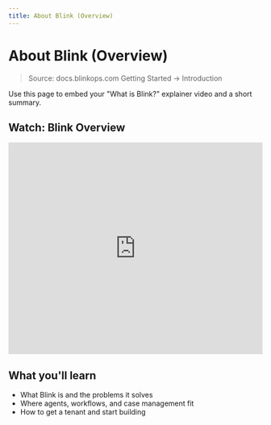 ```yaml
---
title: About Blink (Overview)
---
```


# About Blink (Overview)

> Source: docs.blinkops.com Getting Started → Introduction

Use this page to embed your "What is Blink?" explainer video and a short summary.

## Watch: Blink Overview
<iframe width="100%" height="420" src="https://www.youtube.com/embed/VIDEO_ID" title="Blink Overview" frameborder="0" allow="accelerometer; autoplay; clipboard-write; encrypted-media; gyroscope; picture-in-picture; web-share" allowfullscreen></iframe>

## What you'll learn
- What Blink is and the problems it solves
- Where agents, workflows, and case management fit
- How to get a tenant and start building
